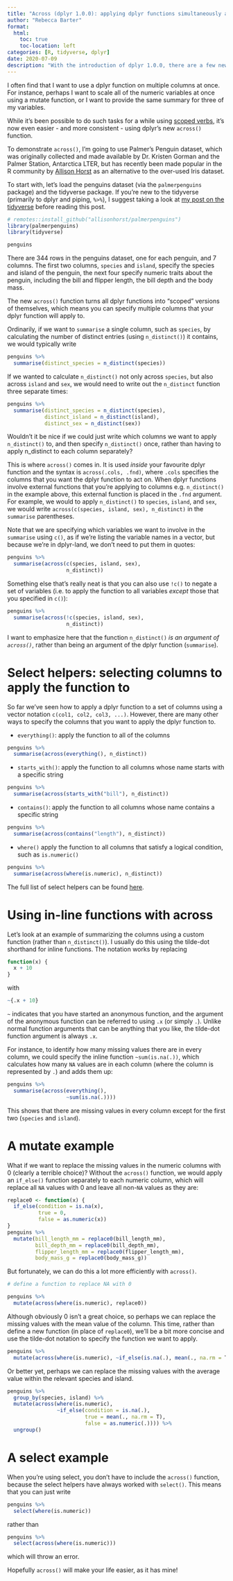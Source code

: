 ```yaml
---
title: "Across (dplyr 1.0.0): applying dplyr functions simultaneously across multiple columns"
author: "Rebecca Barter"
format:
  html:
    toc: true
    toc-location: left
categories: [R, tidyverse, dplyr]
date: 2020-07-09
description: "With the introduction of dplyr 1.0.0, there are a few new features: the biggest of which is across() which supersedes the scoped versions of dplyr functions." 
---
```


I often find that I want to use a dplyr function on multiple columns at once. For instance, perhaps I want to scale all of the numeric variables at once using a mutate function, or I want to provide the same summary for three of my variables.

While it's been possible to do such tasks for a while using [scoped verbs](http://www.rebeccabarter.com/blog/2019-01-23_scoped-verbs/), it's now even easier - and more consistent - using dplyr's new `across()` function.


To demonstrate `across()`, I'm going to use Palmer's Penguin dataset, which was originally collected and made available by Dr. Kristen Gorman and the Palmer Station, Antarctica LTER, but has recently been made popular in the R community by [Allison Horst](https://twitter.com/allison_horst) as an alternative to the over-used Iris dataset.

To start with, let's load the penguins dataset (via the `palmerpenguins` package) and the tidyverse package. If you're new to the tidyverse (primarily to dplyr and piping, `%>%`), I suggest taking a look at [my post on the tidyverse](http://www.rebeccabarter.com/blog/2019-08-05_base_r_to_tidyverse/) before reading this post.

```r
# remotes::install_github("allisonhorst/palmerpenguins")
library(palmerpenguins)
library(tidyverse)
```


```r
penguins
```

There are 344 rows in the penguins dataset, one for each penguin, and 7 columns. The first two columns, `species` and `island`, specify the species and island of the penguin, the next four specify numeric traits about the penguin, including the bill and flipper length, the bill depth and the body mass.


The new `across()` function turns all dplyr functions into "scoped" versions of themselves, which means you can specify multiple columns that your dplyr function will apply to.

Ordinarily, if we want to `summarise` a single column, such as `species`, by calculating the number of distinct entries (using `n_distinct()`) it contains, we would typically write

```r
penguins %>%
  summarise(distinct_species = n_distinct(species))
```

If we wanted to calculate `n_distinct()` not only across `species`, but also across `island` and `sex`, we would need to write out the `n_distinct` function three separate times:


```r
penguins %>%
  summarise(distinct_species = n_distinct(species),
            distinct_island = n_distinct(island),
            distinct_sex = n_distinct(sex))
```

Wouldn't it be nice if we could just write which columns we want to apply `n_distinct()` to, and then specify `n_distinct()` once, rather than having to apply n_distinct to each column separately? 

This is where `across()` comes in. It is used *inside* your favourite dplyr function and the syntax is `across(.cols, .fnd)`, where `.cols` specifies the columns that you want the dplyr function to act on. When dplyr functions involve external functions that you're applying to columns e.g. `n_distinct()` in the example above, this external function is placed in the `.fnd` argument. For example, we would to apply `n_distinct()` to `species`, `island`, and `sex`, we would write `across(c(species, island, sex), n_distinct)` in the `summarise` parentheses.


Note that we are specifying which variables we want to involve in the `summarise` using `c()`, as if we're listing the variable names in a vector, but because we're in dplyr-land, we don't need to put them in quotes:

```r
penguins %>%
  summarise(across(c(species, island, sex), 
                   n_distinct))
```

Something else that's really neat is that you can also use `!c()` to negate a set of variables (i.e. to apply the function to all variables *except* those that you specified in `c()`):


```r
penguins %>%
  summarise(across(!c(species, island, sex), 
                   n_distinct))
```


I want to emphasize here that the function `n_distinct()` *is an argument of `across()`*, rather than being an argument of the dplyr function (`summarise`).


# Select helpers: selecting columns to apply the function to

So far we've seen how to apply a dplyr function to a set of columns using a vector notation `c(col1, col2, col3, ...)`. However, there are many other ways to specify the columns that you want to apply the dplyr function to.


- `everything()`: apply the function to all of the columns


```r
penguins %>%
  summarise(across(everything(), n_distinct))
```


- `starts_with()`: apply the function to all columns whose name starts with a specific string


```r
penguins %>%
  summarise(across(starts_with("bill"), n_distinct))
```


- `contains()`: apply the function to all columns whose name contains a specific string

```r
penguins %>%
  summarise(across(contains("length"), n_distinct))
```

- `where()` apply the function to all columns that satisfy a logical condition, such as `is.numeric()`

```r
penguins %>%
  summarise(across(where(is.numeric), n_distinct))
```


The full list of select helpers can be found [here](https://dplyr.tidyverse.org/reference/select.html).



# Using in-line functions with across

Let's look at an example of summarizing the columns using a custom function (rather than `n_distinct()`). I usually do this using the tilde-dot shorthand for inline functions. The notation works by replacing

```r
function(x) {
  x + 10
}
```

with 

```r
~{.x + 10}
```

`~` indicates that you have started an anonymous function, and the argument of the anonymous function can be referred to using `.x` (or simply `.`). Unlike normal function arguments that can be anything that you like, the tilde-dot function argument is always `.x`.

For instance, to identify how many missing values there are in every column, we could specify the inline function `~sum(is.na(.))`, which calculates how many `NA` values are in each column (where the column is represented by `.`) and adds them up:

```r
penguins %>%
  summarise(across(everything(), 
                   ~sum(is.na(.))))
```


This shows that there are missing values in every column except for the first two (`species` and `island`).


# A mutate example

What if we want to replace the missing values in the numeric columns with 0 (clearly a terrible choice)? Without the `across()` function, we would apply an `if_else()` function separately to each numeric column, which will replace all `NA` values with 0 and leave all non-`NA` values as they are:

```r
replace0 <- function(x) {
  if_else(condition = is.na(x), 
          true = 0, 
          false = as.numeric(x))
}
penguins %>%
  mutate(bill_length_mm = replace0(bill_length_mm),
         bill_depth_mm = replace0(bill_depth_mm),
         flipper_length_mm = replace0(flipper_length_mm),
         body_mass_g = replace0(body_mass_g))
```


But fortunately, we can do this a lot more efficiently with `across()`.



```r
# define a function to replace NA with 0

penguins %>%
  mutate(across(where(is.numeric), replace0))
```


Although obviously 0 isn't a great choice, so perhaps we can replace the missing values with the mean value of the column. This time, rather than define a new function (in place of `replace0`), we'll be a bit more concise and use the tilde-dot notation to specify the function we want to apply.

```r
penguins %>%
  mutate(across(where(is.numeric), ~if_else(is.na(.), mean(., na.rm = T), as.numeric(.))))
```

Or better yet, perhaps we can replace the missing values with the average value within the relevant species and island.

```r
penguins %>%
  group_by(species, island) %>%
  mutate(across(where(is.numeric), 
                ~if_else(condition = is.na(.), 
                         true = mean(., na.rm = T), 
                         false = as.numeric(.)))) %>%
  ungroup()
```

# A select example

When you're using select, you don't have to include the `across()` function, because the select helpers have always worked with `select()`. This means that you can just write

```r
penguins %>%
  select(where(is.numeric))
```

rather than

```r
penguins %>%
  select(across(where(is.numeric)))
```

which will throw an error.


Hopefully `across()` will make your life easier, as it has mine!
